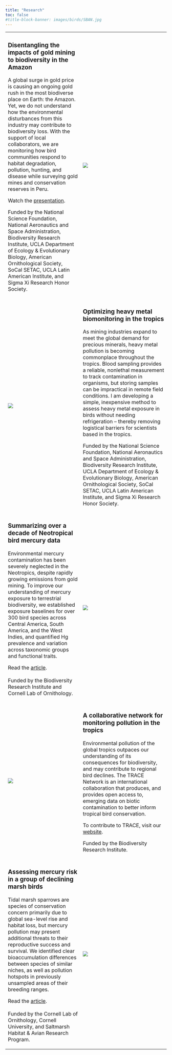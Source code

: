 ```yaml
---
title: "Research"
toc: false
#title-block-banner: images/birds/SBAN.jpg
---
```


+----------------------------------------------------------------------------------------------------------------------------------------------------------------------------------------------------------------------------------------------------------------------------------------------------------------------------------------------------------------------------------------------------------------------------------------------------+---------------------------------------------------------------------------------------------------------------------------------------------------------------------------------------------------------------------------------------------------------------------------------------------------------------------------------------------------------------------------------------------------------------------------------------------------------------------------------------------------------------------+
| ### Disentangling the impacts of gold mining to biodiversity in the Amazon                                                                                                                                                                                                                                                                                                                                                                         | ![](images/DAG.png)                                                                                                                                                                                                                                                                                                                                                                                                                                                                                                 |
|                                                                                                                                                                                                                                                                                                                                                                                                                                                    |                                                                                                                                                                                                                                                                                                                                                                                                                                                                                                                     |
| A global surge in gold price is causing an ongoing gold rush in the most biodiverse place on Earth: the Amazon. Yet, we do not understand how the environmental disturbances from this industry may contribute to biodiversity loss. With the support of local collaborators, we are monitoring how bird communities respond to habitat degradation, pollution, hunting, and disease while surveying gold mines and conservation reserves in Peru. |                                                                                                                                                                                                                                                                                                                                                                                                                                                                                                                     |
|                                                                                                                                                                                                                                                                                                                                                                                                                                                    |                                                                                                                                                                                                                                                                                                                                                                                                                                                                                                                     |
| Watch the [presentation](https://www.youtube.com/watch?v=cglqB7tkxW0).                                                                                                                                                                                                                                                                                                                                                                             |                                                                                                                                                                                                                                                                                                                                                                                                                                                                                                                     |
|                                                                                                                                                                                                                                                                                                                                                                                                                                                    |                                                                                                                                                                                                                                                                                                                                                                                                                                                                                                                     |
| Funded by the National Science Foundation, National Aeronautics and Space Administration, Biodiversity Research Institute, UCLA Department of Ecology & Evolutionary Biology, American Ornithological Society, SoCal SETAC, UCLA Latin American Institute, and Sigma Xi Research Honor Society.                                                                                                                                                    |                                                                                                                                                                                                                                                                                                                                                                                                                                                                                                                     |
+----------------------------------------------------------------------------------------------------------------------------------------------------------------------------------------------------------------------------------------------------------------------------------------------------------------------------------------------------------------------------------------------------------------------------------------------------+---------------------------------------------------------------------------------------------------------------------------------------------------------------------------------------------------------------------------------------------------------------------------------------------------------------------------------------------------------------------------------------------------------------------------------------------------------------------------------------------------------------------+
| ![](images/Venipuncture.jpg)                                                                                                                                                                                                                                                                                                                                                                                                                       | ### Optimizing heavy metal biomonitoring in the tropics                                                                                                                                                                                                                                                                                                                                                                                                                                                             |
|                                                                                                                                                                                                                                                                                                                                                                                                                                                    |                                                                                                                                                                                                                                                                                                                                                                                                                                                                                                                     |
|                                                                                                                                                                                                                                                                                                                                                                                                                                                    | As mining industries expand to meet the global demand for precious minerals, heavy metal pollution is becoming commonplace throughout the tropics. Blood sampling provides a reliable, nonlethal measurement to track contamination in organisms, but storing samples can be impractical in remote field conditions. I am developing a simple, inexpensive method to assess heavy metal exposure in birds without needing refrigeration – thereby removing logistical barriers for scientists based in the tropics. |
|                                                                                                                                                                                                                                                                                                                                                                                                                                                    |                                                                                                                                                                                                                                                                                                                                                                                                                                                                                                                     |
|                                                                                                                                                                                                                                                                                                                                                                                                                                                    | Funded by the National Science Foundation, National Aeronautics and Space Administration, Biodiversity Research Institute, UCLA Department of Ecology & Evolutionary Biology, American Ornithological Society, SoCal SETAC, UCLA Latin American Institute, and Sigma Xi Research Honor Society.                                                                                                                                                                                                                     |
+----------------------------------------------------------------------------------------------------------------------------------------------------------------------------------------------------------------------------------------------------------------------------------------------------------------------------------------------------------------------------------------------------------------------------------------------------+---------------------------------------------------------------------------------------------------------------------------------------------------------------------------------------------------------------------------------------------------------------------------------------------------------------------------------------------------------------------------------------------------------------------------------------------------------------------------------------------------------------------+
| ### Summarizing over a decade of Neotropical bird mercury data                                                                                                                                                                                                                                                                                                                                                                                     | ![](images/GAbstractHg.jpg)                                                                                                                                                                                                                                                                                                                                                                                                                                                                                         |
|                                                                                                                                                                                                                                                                                                                                                                                                                                                    |                                                                                                                                                                                                                                                                                                                                                                                                                                                                                                                     |
| Environmental mercury contamination has been severely neglected in the Neotropics, despite rapidly growing emissions from gold mining. To improve our understanding of mercury exposure to terrestrial biodiversity, we established exposure baselines for over 300 bird species across Central America, South America, and the West Indies, and quantified Hg prevalence and variation across taxonomic groups and functional traits.             |                                                                                                                                                                                                                                                                                                                                                                                                                                                                                                                     |
|                                                                                                                                                                                                                                                                                                                                                                                                                                                    |                                                                                                                                                                                                                                                                                                                                                                                                                                                                                                                     |
| Read the [article](https://link.springer.com/article/10.1007/s10646-023-02706-y).\                                                                                                                                                                                                                                                                                                                                                                 |                                                                                                                                                                                                                                                                                                                                                                                                                                                                                                                     |
| \                                                                                                                                                                                                                                                                                                                                                                                                                                                  |                                                                                                                                                                                                                                                                                                                                                                                                                                                                                                                     |
| Funded by the Biodiversity Research Institute and Cornell Lab of Ornithology.                                                                                                                                                                                                                                                                                                                                                                      |                                                                                                                                                                                                                                                                                                                                                                                                                                                                                                                     |
+----------------------------------------------------------------------------------------------------------------------------------------------------------------------------------------------------------------------------------------------------------------------------------------------------------------------------------------------------------------------------------------------------------------------------------------------------+---------------------------------------------------------------------------------------------------------------------------------------------------------------------------------------------------------------------------------------------------------------------------------------------------------------------------------------------------------------------------------------------------------------------------------------------------------------------------------------------------------------------+
| ![](images/TRACE.png)                                                                                                                                                                                                                                                                                                                                                                                                                              | ### A collaborative network for monitoring pollution in the tropics                                                                                                                                                                                                                                                                                                                                                                                                                                                 |
|                                                                                                                                                                                                                                                                                                                                                                                                                                                    |                                                                                                                                                                                                                                                                                                                                                                                                                                                                                                                     |
|                                                                                                                                                                                                                                                                                                                                                                                                                                                    | Environmental pollution of the global tropics outpaces our understanding of its consequences for biodiversity, and may contribute to regional bird declines. The TRACE Network is an international collaboration that produces, and provides open access to, emerging data on biotic contamination to better inform tropical bird conservation.                                                                                                                                                                     |
|                                                                                                                                                                                                                                                                                                                                                                                                                                                    |                                                                                                                                                                                                                                                                                                                                                                                                                                                                                                                     |
|                                                                                                                                                                                                                                                                                                                                                                                                                                                    | To contribute to TRACE, visit our [website](https://briwildlife.org/trace/).                                                                                                                                                                                                                                                                                                                                                                                                                                        |
|                                                                                                                                                                                                                                                                                                                                                                                                                                                    |                                                                                                                                                                                                                                                                                                                                                                                                                                                                                                                     |
|                                                                                                                                                                                                                                                                                                                                                                                                                                                    | Funded by the Biodiversity Research Institute.                                                                                                                                                                                                                                                                                                                                                                                                                                                                      |
+----------------------------------------------------------------------------------------------------------------------------------------------------------------------------------------------------------------------------------------------------------------------------------------------------------------------------------------------------------------------------------------------------------------------------------------------------+---------------------------------------------------------------------------------------------------------------------------------------------------------------------------------------------------------------------------------------------------------------------------------------------------------------------------------------------------------------------------------------------------------------------------------------------------------------------------------------------------------------------+
| ### Assessing mercury risk in a group of declining marsh birds                                                                                                                                                                                                                                                                                                                                                                                     | ![](images/SALS_3x2.jpg)                                                                                                                                                                                                                                                                                                                                                                                                                                                                                            |
|                                                                                                                                                                                                                                                                                                                                                                                                                                                    |                                                                                                                                                                                                                                                                                                                                                                                                                                                                                                                     |
| Tidal marsh sparrows are species of conservation concern primarily due to global sea-level rise and habitat loss, but mercury pollution may present additional threats to their reproductive success and survival. We identified clear bioaccumulation differences between species of similar niches, as well as pollution hotspots in previously unsampled areas of their breeding ranges.                                                        |                                                                                                                                                                                                                                                                                                                                                                                                                                                                                                                     |
|                                                                                                                                                                                                                                                                                                                                                                                                                                                    |                                                                                                                                                                                                                                                                                                                                                                                                                                                                                                                     |
| Read the [article](https://link.springer.com/article/10.1007/s10646-021-02461-y).\                                                                                                                                                                                                                                                                                                                                                                 |                                                                                                                                                                                                                                                                                                                                                                                                                                                                                                                     |
| \                                                                                                                                                                                                                                                                                                                                                                                                                                                  |                                                                                                                                                                                                                                                                                                                                                                                                                                                                                                                     |
| Funded by the Cornell Lab of Ornithology, Cornell University, and Saltmarsh Habitat & Avian Research Program.                                                                                                                                                                                                                                                                                                                                      |                                                                                                                                                                                                                                                                                                                                                                                                                                                                                                                     |
+----------------------------------------------------------------------------------------------------------------------------------------------------------------------------------------------------------------------------------------------------------------------------------------------------------------------------------------------------------------------------------------------------------------------------------------------------+---------------------------------------------------------------------------------------------------------------------------------------------------------------------------------------------------------------------------------------------------------------------------------------------------------------------------------------------------------------------------------------------------------------------------------------------------------------------------------------------------------------------+
